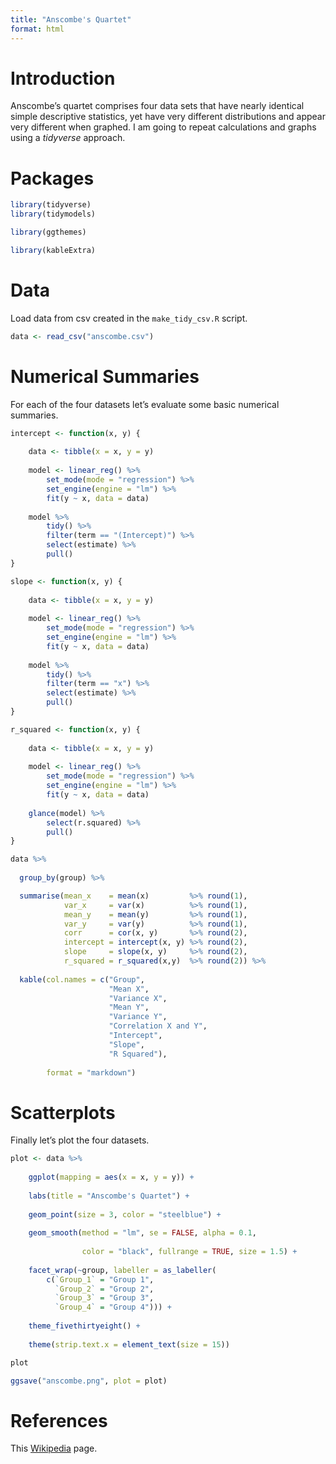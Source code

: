 ```yaml
---
title: "Anscombe's Quartet"
format: html
---
```


# Introduction

Anscombe's quartet comprises four data sets that have nearly identical simple
descriptive statistics, yet have very different distributions and appear very
different when graphed. I am going to repeat calculations and graphs using a
*tidyverse* approach.

# Packages

```r
library(tidyverse)
library(tidymodels)

library(ggthemes)

library(kableExtra)
```

# Data

Load data from csv created in the `make_tidy_csv.R` script.

```r
data <- read_csv("anscombe.csv")
```

# Numerical Summaries

For each of the four datasets let's evaluate some basic numerical summaries.

```r
intercept <- function(x, y) {
    
    data <- tibble(x = x, y = y)
    
    model <- linear_reg() %>% 
        set_mode(mode = "regression") %>% 
        set_engine(engine = "lm") %>% 
        fit(y ~ x, data = data)
    
    model %>%
        tidy() %>%
        filter(term == "(Intercept)") %>% 
        select(estimate) %>% 
        pull()
}

slope <- function(x, y) {
    
    data <- tibble(x = x, y = y)
    
    model <- linear_reg() %>% 
        set_mode(mode = "regression") %>% 
        set_engine(engine = "lm") %>% 
        fit(y ~ x, data = data)
    
    model %>%
        tidy() %>%
        filter(term == "x") %>% 
        select(estimate) %>% 
        pull()
}

r_squared <- function(x, y) {
    
    data <- tibble(x = x, y = y)
    
    model <- linear_reg() %>% 
        set_mode(mode = "regression") %>% 
        set_engine(engine = "lm") %>% 
        fit(y ~ x, data = data)
    
    glance(model) %>% 
        select(r.squared) %>% 
        pull()
}

data %>%
    
  group_by(group) %>%

  summarise(mean_x    = mean(x)         %>% round(1),
            var_x     = var(x)          %>% round(1),
            mean_y    = mean(y)         %>% round(1),
            var_y     = var(y)          %>% round(1),
            corr      = cor(x, y)       %>% round(2),
            intercept = intercept(x, y) %>% round(2),
            slope     = slope(x, y)     %>% round(2),
            r_squared = r_squared(x,y)  %>% round(2)) %>%
  
  kable(col.names = c("Group",
                      "Mean X",
                      "Variance X",
                      "Mean Y",
                      "Variance Y",
                      "Correlation X and Y",
                      "Intercept",
                      "Slope",
                      "R Squared"),
        
        format = "markdown")
```

# Scatterplots

Finally let's plot the four datasets.

```r
plot <- data %>%
    
    ggplot(mapping = aes(x = x, y = y)) +
    
    labs(title = "Anscombe's Quartet") +
    
    geom_point(size = 3, color = "steelblue") +
    
    geom_smooth(method = "lm", se = FALSE, alpha = 0.1,
                
                color = "black", fullrange = TRUE, size = 1.5) +
    
    facet_wrap(~group, labeller = as_labeller(
        c(`Group_1` = "Group 1",
          `Group_2` = "Group 2",
          `Group_3` = "Group 3",
          `Group_4` = "Group 4"))) +
    
    theme_fivethirtyeight() +
    
    theme(strip.text.x = element_text(size = 15))

plot

ggsave("anscombe.png", plot = plot)
```

# References

This [Wikipedia](https://en.wikipedia.org/wiki/Anscombe%27s_quartet) page.